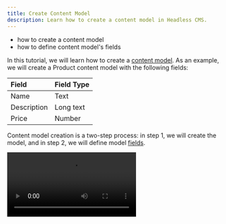 ```yaml
---
title: Create Content Model
description: Learn how to create a content model in Headless CMS.
---
```



<Alert type="success" title="WHAT YOU'LL LEARN">

- how to create a content model
- how to define content model's fields

</Alert>

In this tutorial, we will learn how to create a [content model](../essentials/glossary#content-model). 
As an example, we will create a Product content model with the following fields:

| Field       | Field Type |
| :-------    | :----------|
| Name        | Text       |
| Description | Long text  |
| Price       | Number     |


Content model creation is a two-step process: in step 1, we will create the model, and in step 2,
we will define model [fields](../essentials/glossary#field-field-type).

<Video src={createContent} controls={true}/>


## Step 1: Create Content Model
1. From the **Side Menu**, Click **Headless CMS** > **Models**.  
2. Click **+ NEW MODEL**.
   
   ✔️ The New Content Model screen opens.
3. In the **Name** textbox, type **Product**.
4. In the **Content model group** drop-down, if you have already created a group, select that group; else select **Ungrouped**.
5. In the **Description** textbox, type **Demo Product Content Model**.
6. Click **+ CREATE MODEL**.

   ✔️ Screen to configure the content model's fields opens.

## Step 2: Define fields
1. Drag and drop the **TEXT** field in the **EDIT** tab.

   ✔️ **Field Settings - Text** screen opens.
2. In the **Label** textbox, type **Name** and click **SAVE FIELD**.

3. Drag and drop the **LONG TEXT** field in the **EDIT** tab.

   ✔️ **Field Settings - Long Text** screen opens.
4. In the **Label** textbox, type **Description** and click **SAVE FIELD**.

5. Drag and drop the **Number** field in the **EDIT** tab.

   ✔️ **Field Settings - Number** screen opens.
6. In the **Label** textbox, type **Price** and click **SAVE FIELD**.

7. Click **SAVE**.

8. Congratulations! You have created your first content model.

## Additional Details

### Field Validation
You can add various validations to a field from the **VALIDATORS** tab on the **Field Settings** screen.
Depending on the field type, you can add different types of validations to your field.

![Field Validators](./assets/create-content-model/field-validators.png)